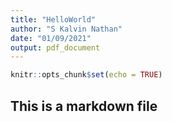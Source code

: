 ```yaml
---
title: "HelloWorld"
author: "S Kalvin Nathan"
date: "01/09/2021"
output: pdf_document
---
```


```r
knitr::opts_chunk$set(echo = TRUE)
```

## This is a markdown file

